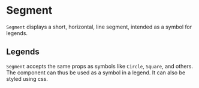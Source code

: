 
# Segment

<Meta title="Core/Components/Segment" />

`Segment` displays a short, horizontal, line segment, intended as a symbol for legends.

<ArgsTable of={Segment} />

## Legends

`Segment` accepts the same props as symbols like `Circle`, `Square`, and others. The component can thus be used as a symbol in a legend. It can also be styled using css.

<Canvas>
    <Story name="legend">
        <Chart
            size={[400, 300]}
            padding={[40, 40, 40, 40]}
            style={{ margin: '0.5em', border: 'solid 1px #aa3333', display: 'inline-block' }}
        >
            <Surface variant={'inner'} />
            <View data={viewSeriesIndexesKeys}>
                <Legend position={[10, 10]} units={'absolute'} symbol={Segment} />
            </View>
        </Chart>
    </Story>
    <Story name="styled">
        <Chart
            size={[400, 300]}
            padding={[40, 40, 40, 40]}
            style={{ margin: '0.5em', border: 'solid 1px #aa3333', display: 'inline-block' }}
        >
            <Surface variant={'inner'} />
            <View data={viewSeriesIndexesKeys}>
                <Legend
                    position={[10, 10]}
                    units={'absolute'}
                    symbol={Segment}
                    symbolStyle={{ strokeWidth: 4, strokeDasharray: '5 5' }}
                />
            </View>
        </Chart>
    </Story>
</Canvas>
